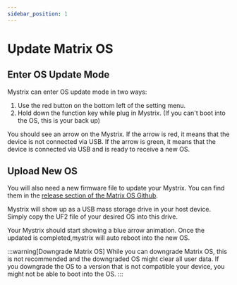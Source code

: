 ```yaml
---
sidebar_position: 1
---
```


# Update Matrix OS 

## Enter OS Update Mode
Mystrix can enter OS update mode in two ways:

1. Use the red button on the bottom left of the setting menu.
2. Hold down the function key while plug in Mystrix. (If you can't boot into the OS, this is your back up)

You should see an arrow on the Mystrix. If the arrow is red, it means that the device is  not connected via USB. If the arrow is green, it means that the device is connected via USB and is ready to receive a new OS.

## Upload New OS

You will also need a new firmware file to update your Mystrix. You can find them in the [release section of the Matrix OS Github](https://github.com/203-Systems/MatrixOS/releases).

Mystrix will show up as a USB mass storage drive in your host device. Simply copy the UF2 file of your desired OS into this drive.

Your Mystrix should start showing a blue arrow animation. Once the updated is completed,mystrix will auto reboot into the new OS.

:::warning[Downgrade Matrix OS]
While you can downgrade Matrix OS, this is not recommended and the downgraded OS might clear all user data. If you downgrade the OS to a version that is not compatible your device, you might not be able to boot into the OS.
:::